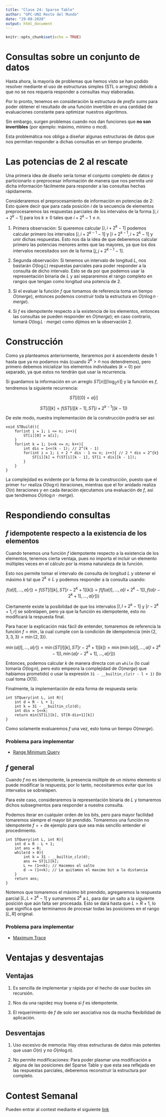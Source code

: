 ```yaml
---
title: "Clase 24: Sparse Table"
author: "GPC-UNI Resto del Mundo"
date: "29-08-2020"
output: html_document
---
```


```r
knitr::opts_chunk$set(echo = TRUE)
```

# Consultas sobre un conjunto de datos

Hasta ahora, la mayoría de problemas que hemos visto se han podido resolver mediante el uso de estructuras simples (STL o arreglos) debido a que no se nos requería responder a consultas muy elaboradas.

Por lo pronto, tenemos en consideración la estructura de *prefix sums* para poder obtener el resultado de una función invertible en una cantidad de evaluaciones constante para optimizar nuestros algoritmos.

Sin embargo, surgen problemas cuando nos dan funciones que **no son invertibles** (por ejemplo: máximo, mínimo o mcd).

Esta problemática nos obliga a diseñar algunas estructuras de datos que nos permitan responder a dichas consultas en un tiempo prudente.

# Las potencias de 2 al rescate

Una primera idea de diseño sería tomar el conjunto completo de datos y particionarlo o preprocesar información de manera que nos permita unir dicha información fácilmente para responder a las consultas hechas rápidamente.

Consideraremos el preprocesamiento de información en potencias de 2: Esto quiere decir que para cada posición $i$ de la secuencia de elementos preprocesaremos las respuestas parciales de los intervalos de la forma $[i, i + 2^{k} - 1]$ para los $k \geq 0$ tales que $i + 2^{k} - 1 \leq n$.

1. Primera observación: Si queremos calcular $[i, i + 2^{k} - 1]$ podemos calcular primero los intervalos $[i, i + 2^{k - 1} - 1]$ y $[i + 2^{k - 1}, i + 2^{k} - 1]$ y unir dichas respuestas. Esto nos da la idea de que deberemos calcular primero las potencias menores antes que las mayores, ya que los dos intervalos necesitados son de la forma $[j, j + 2^{k - 1} - 1]$.

2. Segunda observación: Si tenemos un intervalo de longitud $L$, nos bastarán $O(\log{L})$ respuestas parciales para poder responder a la consulta de dicho intervalo. Esto se da por que podemos usar la representación binaria de $L$ y así separaremos el rango completo en rangos que tengan como longitud una potencia de 2.

3. Si el evaluar la función $f$ que tomamos de referencia toma un tiempo $O(merge)$, entonces podemos construir toda la estructura en $O(n\log{n}\cdot merge)$.

4. Si $f$ es idempotente respecto a la existencia de los elementos, entonces las consultas se pueden responder en $O(merge)$; en caso contrario, tomará $O(\log{L}\cdot merge)$ como dijimos en la observación 2.

# Construcción

Como ya planteamos anteriormente, iteraremos por $k$ ascendente desde $1$ hasta que ya no podamos más (cuando $2^{k} > n$ nos detendremos), pero primero debemos inicializar los elementos individuales ($k = 0$) por separado, ya que estos no tendrán que usar la recurrencia.

Si guardamos la información en un arreglo $ST[n][\lceil\log_{2}{n}\rceil]$ y la función es $f$, tendremos la siguiente recurrencia:

$$ ST[i][0] = a[i] $$

$$ ST[i][k] = f(ST[i][k-1], ST[i + 2^{k-1}][k-1]) $$

De este modo, nuestra implementación de la construcción podría ser así:

```
void STBuild(){
	for(int i = 1; i <= n; i++){
		ST[i][0] = a[i];
	}
	for(int k = 1; 1<<k <= n; k++){
		int dis = 1<<(k - 1); // 2^(k - 1)
		for(int i = 1; i + 2 * dis - 1 <= n; i++){ // 2 * dis = 2^{k}
			ST[i][k] = f(ST[i][k - 1], ST[i + dis][k - 1]);
		}
	}
}
```

La complejidad es evidente por la forma de la construcción, puesto que el primer `for` realiza $O(\log{n})$ iteraciones, mientras que el for anidado realiza $O(n)$ iteraciones y en cada iteración ejecutamos una evaluación de $f$, así que tendremos $O(n\log{n}\cdot merge)$.

# Respondiendo consultas

## $f$ idempotente respecto a la existencia de los elementos

Cuando tenemos una función $f$ idempotente respecto a la existencia de los elementos, tenemos cierta ventaja, pues no importa el incluir un elemento múltiples veces en el cálculo por la misma naturaleza de la función.

Esto nos permite tomar el intervalo de consulta de longitud $L$ y obtener el máximo $k$ tal que $2^{k} \leq L$ y podemos responder a la consulta usando:

$$ f(a[l], \ldots, a[r]) = f(ST[l][k], ST[r - 2^{k} + 1][k])= f(f(a[l], \ldots, a[l + 2^{k} - 1]), f(a[r - 2^{k} + 1], \ldots, a[r])) $$

Ciertamente existe la posibilidad de que los intervalos $[l, l + 2^{k} - 1]$ y $[r - 2^{k} + 1, r]$ se sobrelapen, pero ya que la función es idempotente, esto no modificará la respuesta final.

Para hacer la explicación más fácil de entender, tomaremos de referencia la función $f = \min$, la cual cumple con la condición de idempotencia ($\min{\{2, 3, 3, 3\}} = \min{\{2, 3\}}$).

$$ \min{(a[l], \ldots, a[r])} = \min{(ST[l][k], ST[r - 2^{k} + 1][k])} = \min{(\min{(a[l], \ldots, a[l + 2^{k} - 1])}, \min{(a[r - 2^{k} + 1], \ldots, a[r])})} $$

Entonces, podemos calcular $k$ de manera directa con un `while` (lo cual tomaría $O(\log{n})$, pero esto empeora la complejidad de $O(merge)$ que habíamos prometido) o usar la expresión `31 - __builtin_clz(r - l + 1)` (lo cual toma $O(1)$).

Finalmente, la implementación de esta forma de respuesta sería:

```
int STQuery(int L, int R){
	int d = R - L + 1;
	int k = 31 - __builtin_clz(d);
	int dis = 1<<k;
	return min(ST[L][k], ST[R-dis+1][k])
}
```

Como solamente evaluaremos $f$ una vez, esto toma un tiempo $O(merge)$.

### Problema para implementar

- [Range Minimum Query](https://www.spoj.com/problems/RMQSQ/)

## $f$ general

Cuando $f$ no es idempotente, la presencia múltiple de un mismo elemento sí puede modificar la respuesta; por lo tanto, necesitaremos evitar que los intervalos se sobrelapen.

Para este caso, consideraremos la representación binaria de $L$ y tomaremos dichos subsegmentos para responder a nuestra consulta.

Podemos iterar en cualquier orden de los bits, pero para mayor facilidad tomaremos siempre el mayor bit prendido. Tomaremos una función no idempotente $f = +$ de ejemplo para que sea más sencillo entender el procedimiento.

```
int STQuery(int L, int R){
	int d = R - L + 1;
	int ans = 0;
	while(d > 0){
		int k = 31 - __builtin_clz(d);
		ans += ST[L][k];
		L += (1<<k); // Hacemos el salto
		d -= (1<<k); // Le quitamos el maximo bit a la distancia
	}
	return ans;
}
```

Notemos que tomaremos el máximo bit prendido, agregaremos la respuesta parcial $[L, L + 2^{k} - 1]$ y sumaremos $2^{k}$ a $L$, para dar un salto a la siguiente posición que aún falta ser procesada. Esto se dará hasta que $L = R + 1$, lo que significa que terminamos de procesar todas las posiciones en el rango $[L, R]$ original.

### Problema para implementar

- [Maximum Trace](https://codeforces.com/group/qWRAoRrTOT/contests)

# Ventajas y desventajas

## Ventajas

1. Es sencilla de implementar y rápida por el hecho de usar bucles sin recursión.

2. Nos da una rapidez muy buena si $f$ es idempotente.

3. El requerimiento de $f$ de solo ser asociativa nos da mucha flexibilidad de aplicación.

## Desventajas

1. Uso excesivo de memoria: Hay otras estructuras de datos más potentes que usan $O(n)$ y no $O(n\log{n})$.

2. No permite modificaciones: Para poder plasmar una modificación a alguna de las posiciones del Sparse Table y que esta sea reflejada en las respuestas parciales, deberemos reconstruir la estructura por completo.

# Contest Semanal

Pueden entrar al contest mediante el siguiente [link](https://vjudge.net/contest/391042)
